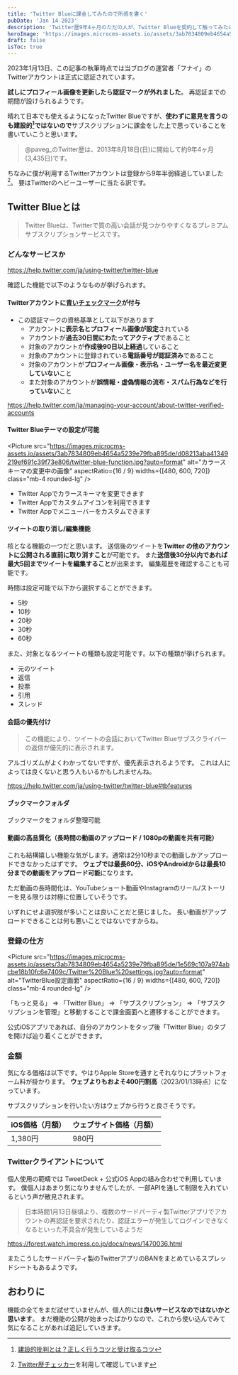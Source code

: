 ```yaml
---
title: 'Twitter Blueに課金してみたので所感を書く'
pubDate: 'Jan 14 2023'
description: 'Twitter歴9年4ヶ月のただの人が、Twitter Blueを契約して触ってみたので、所感について書いていきます。'
heroImage: 'https://images.microcms-assets.io/assets/3ab7834809eb4654a5239e79fba895de/27105dad55254dce9d9e20f2373088f8/twitter-blue-eyecatch.png'
draft: false
isToc: true
---
```



<Tweet id="https://twitter.com/paveg_/status/1613758826897092609" />

2023年1月13日、この記事の執筆時点では当ブログの運営者「フナイ」のTwitterアカウントは正式に認証されています。

**試しにプロフィール画像を更新したら認証マークが外れました**。
再認証までの期間が設けられるようです。

晴れて日本でも使えるようになったTwitter Blueですが、**使わずに意見を言うのも建設的[^1]ではないので**サブスクリプションに課金をした上で思っていることを書いていこうと思います。

[^1]: [建設的批判とは？正しく行うコツと受け取るコツ](https://asana.com/ja/resources/constructive-criticism)

> @paveg\_のTwitter歴は、2013年8月18日(日)に開始して約9年4ヶ月 (3,435日)です。

ちなみに僕が利用するTwitterアカウントは登録から9年半弱経過していました[^2]。
要はTwitterのヘビーユーザーに当たる訳です。

[^2]: [Twitter歴チェッカー](https://lab.syncer.jp/Tool/Twitter-Start-Date-Checker/)を利用して確認しています

## Twitter Blueとは

> Twitter Blueは、Twitterで質の高い会話が見つかりやすくなるプレミアムサブスクリプションサービスです。

### どんなサービスか

https://help.twitter.com/ja/using-twitter/twitter-blue

確認した機能で以下のようなものが挙げられます。

#### Twitterアカウントに[青いチェックマーク](https://help.twitter.com/ja/managing-your-account/about-twitter-verified-accounts)が付与

- この認証マークの資格基準として以下があります
  - アカウントに**表示名とプロフィール画像が設定**されている
  - アカウントが**過去30日間にわたってアクティブ**であること
  - 対象のアカウントが**作成後90日以上経過**していること
  - 対象のアカウントに登録されている**電話番号が認証済み**であること
  - 対象のアカウントが**プロフィール画像・表示名・ユーザー名を最近変更していない**こと
  - また対象のアカウントが**誤情報・虚偽情報の流布・スパム行為などを行っていない**こと

https://help.twitter.com/ja/managing-your-account/about-twitter-verified-accounts

#### Twitter Blueテーマの設定が可能

<Picture
  src="https://images.microcms-assets.io/assets/3ab7834809eb4654a5239e79fba895de/d08213aba41349219ef691c39f73e806/twitter-blue-function.jpg?auto=format"
  alt="カラースキーマの変更中の画像"
  aspectRatio={16 / 9}
  widths={[480, 600, 720]}
  class="mb-4 rounded-lg"
/>

- Twitter Appでカラースキーマを変更できます
- Twitter Appでカスタムアイコンを利用できます
- Twitter Appでメニューバーをカスタムできます

#### ツイートの取り消し/編集機能

核となる機能の一つだと思います。
送信後のツイートを**Twitter の他のアカウントに公開される直前に取り消すこと**が可能です。
また**送信後30分以内であれば最大5回までツイートを編集すること**が出来ます。
編集履歴を確認することも可能です。

時間は設定可能で以下から選択することができます。

- 5秒
- 10秒
- 20秒
- 30秒
- 60秒

また、対象となるツイートの種類も設定可能です。以下の種類が挙げられます。

- 元のツイート
- 返信
- 投票
- 引用
- スレッド

#### 会話の優先付け

> この機能により、ツイートの会話においてTwitter Blueサブスクライバーの返信が優先的に表示されます。

アルゴリズムがよくわかってないですが、優先表示されるようです。
これは人によっては良くないと思う人もいるかもしれませんね。

https://help.twitter.com/ja/using-twitter/twitter-blue#tbfeatures

#### ブックマークフォルダ

ブックマークをフォルダ整理可能

#### 動画の高品質化（長時間の動画のアップロード / 1080pの動画を共有可能）

これも結構嬉しい機能な気がします。通常は2分10秒までの動画しかアップロードできなかったはずです。
**ウェブでは最長60分、iOSやAndroidからは最長10分までの動画をアップロード可能**になります。

ただ動画の長時間化は、YouTubeショート動画やInstagramのリール/ストーリーを見る限りは対極に位置していそうです。

いずれにせよ選択肢が多いことは良いことだと感じました。
長い動画がアップロードできることは何も悪いことではないですからね。

### 登録の仕方

<Picture
  src="https://images.microcms-assets.io/assets/3ab7834809eb4654a5239e79fba895de/1e569c107a974abcbe18b10fc6e7409c/Twitter%20Blue%20settings.jpg?auto=format"
  alt="TwitterBlue設定画面"
  aspectRatio={16 / 9}
  widths={[480, 600, 720]}
  class="mb-4 rounded-lg"
/>

「もっと見る」 => 「Twitter Blue」 => 「サブスクリプション」 => 「サブスクリプションを管理」と移動することで課金画面へと遷移することができます。

公式iOSアプリであれば、自分のアカウントをタップ後「Twitter Blue」のタブを開けば辿り着くことができます。

### 金額

気になる価格は以下です。やはりApple Storeを通すとそれなりにプラットフォーム料が掛かります。
**ウェブよりもおよそ400円割高**（2023/01/13時点）になっています。

サブスクリプションを行いたい方はウェブから行うと良さそうです。

| iOS価格（月額） | ウェブサイト価格（月額） |
| --------------- | ------------------------ |
| 1,380円         | 980円                    |

### Twitterクライアントについて

個人使用の範疇では TweetDeck + 公式iOS Appの組み合わせで利用しています。
僕個人はあまり気になりませんでしたが、一部APIを通して制限を入れているという声が散見されます。

> 日本時間1月13日昼頃より、複数のサードパーティ製Twitterアプリでアカウントの再認証を要求されたり、認証エラーが発生してログインできなくなるといった不具合が発生しているようだ

https://forest.watch.impress.co.jp/docs/news/1470036.html

またこうしたサードパーティ製のTwitterアプリのBANをまとめているスプレッドシートもあるようです。

<Tweet id="https://twitter.com/takke/status/1613764438552883200?s=20&t=TW0Yn68WpYzhblmwghTOiw" />

## おわりに

機能の全てをまだ試せていませんが、個人的には**良いサービスなのではないかと思います**。
まだ機能の公開が始まったばかりなので、これから使い込んでみて気になることがあれば追記していきます。
